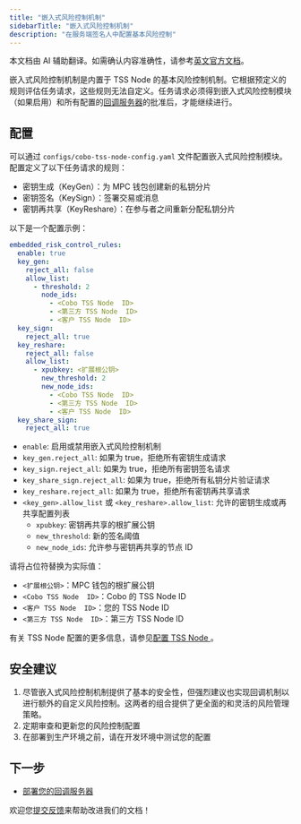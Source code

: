 ```yaml
---
title: "嵌入式风险控制机制"
sidebarTitle: "嵌入式风险控制机制"
description: "在服务端签名人中配置基本风险控制"
---
```

<Note>本文档由 AI 辅助翻译。如需确认内容准确性，请参考[英文官方文档](https://www.cobo.com/developers/v2/guides/overview/introduction)。</Note>

嵌入式风险控制机制是内置于 TSS Node 的基本风险控制机制。它根据预定义的规则评估任务请求，这些规则无法自定义。任务请求必须得到嵌入式风险控制模块（如果启用）和所有配置的[回调服务器](/v2_cn/guides/mpc-wallets/server-co-signer/callback-server-overview)的批准后，才能继续进行。

## 配置

可以通过 `configs/cobo-tss-node-config.yaml` 文件配置嵌入式风险控制模块。配置定义了以下任务请求的规则：

- 密钥生成（KeyGen）：为 MPC 钱包创建新的私钥分片
- 密钥签名（KeySign）：签署交易或消息
- 密钥再共享（KeyReshare）：在参与者之间重新分配私钥分片

以下是一个配置示例：

```yaml
embedded_risk_control_rules:
  enable: true
  key_gen:
    reject_all: false
    allow_list:
      - threshold: 2
        node_ids:
          - <Cobo TSS Node  ID>
          - <第三方 TSS Node  ID>
          - <客户 TSS Node  ID>
  key_sign:
    reject_all: true
  key_reshare:
    reject_all: false
    allow_list:
      - xpubkey: <扩展根公钥>
        new_threshold: 2
        new_node_ids:
          - <Cobo TSS Node  ID>
          - <第三方 TSS Node  ID>
          - <客户 TSS Node  ID>
  key_share_sign:
    reject_all: true
```
- `enable`: 启用或禁用嵌入式风险控制机制
- `key_gen.reject_all`: 如果为 true，拒绝所有密钥生成请求
- `key_sign.reject_all`: 如果为 true，拒绝所有密钥签名请求
- `key_share_sign.reject_all`: 如果为 true，拒绝所有私钥分片验证请求
- `key_reshare.reject_all`: 如果为 true，拒绝所有密钥再共享请求
- `<key_gen>.allow_list` 或 `<key_reshare>.allow_list`: 允许的密钥生成或再共享配置列表
  - `xpubkey`: 密钥再共享的根扩展公钥
  - `new_threshold`: 新的签名阈值
  - `new_node_ids`: 允许参与密钥再共享的节点 ID

请将占位符替换为实际值：
- `<扩展根公钥>`：MPC 钱包的根扩展公钥
- `<Cobo TSS Node  ID>`：Cobo 的 TSS Node  ID
- `<客户 TSS Node  ID>`：您的 TSS Node  ID
- `<第三方 TSS Node  ID>`：第三方 TSS Node  ID

有关 TSS Node 配置的更多信息，请参见[配置 TSS Node ](/v2_cn/guides/mpc-wallets/server-co-signer/appendix#configure-the-tss-node)。

## 安全建议

1. 尽管嵌入式风险控制机制提供了基本的安全性，但强烈建议也实现回调机制以进行额外的自定义风险控制。这两者的组合提供了更全面的和灵活的风险管理策略。
2. 定期审查和更新您的风险控制配置
3. 在部署到生产环境之前，请在开发环境中测试您的配置

## 下一步

- [部署您的回调服务器](/v2_cn/guides/mpc-wallets/server-co-signer/callback-server-overview)

<Tip>欢迎您[提交反馈](https://forms.zohopublic.com/cobo/form/DocumentFeedbackForm/formperma/QvLOhxJv1_JMsJ-1dleZ8Itb_7rzN-LtgvsDdxosoVI)来帮助改进我们的文档！</Tip>
